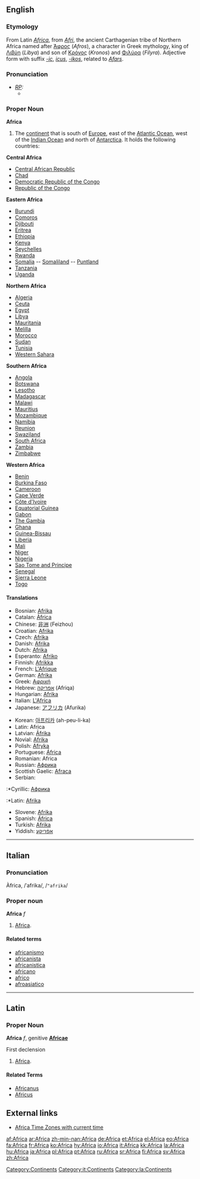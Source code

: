 ==English==
{{wikipedia}}
===Etymology===
From Latin ''[[Africa#Latin|Africa]]'', from ''[[Afri]]'', the ancient Carthagenian tribe of Northern Africa named after [[Άφρος]] (''Afros''), a character in Greek mythology, king of [[Λιβύη]] (''Libya'') and son of [[Κρόνος]] (''Kronos'') and [[Φιλύρα]] (''Filyra'').  Adjective form with suffix ''[[-ic]]'', ''[[icus]]'', ''[[-ikos]]'', related to ''[[Afars]]''.

===Pronunciation===
* ''[[RP]]:''
** {{IPA|/ˈæfrɪkə/}}

===Proper Noun===
'''Africa'''
# The [[continent]] that is south of [[Europe]], east of the [[Atlantic Ocean]], west of the [[Indian Ocean]] and north of [[Antarctica]].  It holds the following countries:

'''Central Africa'''
* [[Central African Republic]]
* [[Chad]]
* [[Democratic Republic of the Congo]]
* [[Republic of the Congo]]

'''Eastern Africa'''
* [[Burundi]]
* [[Comoros]]
* [[Djibouti]]
* [[Eritrea]]
* [[Ethiopia]]
* [[Kenya]]
* [[Seychelles]]
* [[Rwanda]]
* [[Somalia]] -- [[Somaliland]] -- [[Puntland]]
* [[Tanzania]]
* [[Uganda]]

'''Northern Africa'''
* [[Algeria]]
* [[Ceuta]]
* [[Egypt]]
* [[Libya]]
* [[Mauritania]]
* [[Melilla]]
* [[Morocco]]
* [[Sudan]]
* [[Tunisia]]
* [[Western Sahara]]

'''Southern Africa'''
* [[Angola]]
* [[Botswana]]
* [[Lesotho]]
* [[Madagascar]]
* [[Malawi]]
* [[Mauritius]]
* [[Mozambique]]
* [[Namibia]]
* [[Reunion]]
* [[Swaziland]]
* [[South Africa]]
* [[Zambia]]
* [[Zimbabwe]]

'''Western Africa'''
* [[Benin]]
* [[Burkina Faso]]
* [[Cameroon]]
* [[Cape Verde]]
* [[Côte d'Ivoire]]
* [[Equatorial Guinea]]
* [[Gabon]]
* [[The Gambia]]
* [[Ghana]]
* [[Guinea-Bissau]]
* [[Liberia]]
* [[Mali]]
* [[Niger]]
* [[Nigeria]]
* [[Sao Tome and Principe]]
* [[Senegal]]
* [[Sierra Leone]]
* [[Togo]]

====Translations====
{{top}}
*Bosnian: [[Afrika]] {{f}}
*Catalan: [[Àfrica]] {{f}}
*Chinese: [[非洲]] (Feizhou)
*Croatian: [[Afrika]] {{f}}
*Czech: [[Afrika]] {{f}}
*Danish: [[Afrika]]
*Dutch: [[Afrika]] {{n}}
*Esperanto: [[Afriko]]
*Finnish: [[Afrikka]]
*French: [[L'Afrique]] {{f}}
*German: [[Afrika]] {{n}}
*Greek: [[Αφρική]] {{f}}
*Hebrew: [[אפריקה]] (Afriqa) {{n}}
*Hungarian: [[Afrika]]
*Italian: [[L'Africa]] {{f}}
*Japanese: [[アフリカ]] (Afurika)
{{mid}}
*Korean: [[아프리카]] (ah-peu-li-ka)
*Latin: Africa {{f}}
*Latvian: [[Āfrika]] {{f}}
*Novial: [[Afrika]] 
*Polish: [[Afryka]] {{f}}
*Portuguese: [[África]] {{f}}
*Romanian: Africa {{f}}
*Russian: [[Африка]] {{f}}
*Scottish Gaelic: [[Afraca]] {{m}}
*Serbian:
:*Cyrillic: [[Африка]] {{f}}
:*Latin: [[Afrika]] {{f}}
*Slovene: [[Afrika]] {{f}}
*Spanish: [[África]] {{f}}
*Turkish: [[Afrika]]
*Yiddish: [[אַפֿריקע]]
{{bottom}}

[[Category:Continents]]

----

==Italian==
===Pronunciation===
Àfrica, /ˈafrika/, /<tt>"afrika</tt>/
===Proper noun===
'''Africa''' ''f''

# [[Africa#English|Africa]].
[[Category:it:Continents]]

====Related terms====
*[[africanismo]]
*[[africanista]]
*[[africanistica]]
*[[africano]]
*[[africo]]
*[[afroasiatico]]

----

==Latin==
===Proper Noun===
[[Category:la:Continents]] 
'''Africa''' ''f'', genitive '''[[Africae]]'''

First declension

# [[Africa#English|Africa]].

====Related Terms====
*[[Africanus]]
*[[Africus]]

==External links==
* [http://www.worldtimezone.com/time-africa24.php Africa Time Zones with current time]

[[af:Africa]]
[[ar:Africa]]
[[zh-min-nan:Africa]]
[[de:Africa]]
[[et:Africa]]
[[el:Africa]]
[[eo:Africa]]
[[fa:Africa]]
[[fr:Africa]]
[[ko:Africa]]
[[hy:Africa]]
[[io:Africa]]
[[it:Africa]]
[[kk:Africa]]
[[la:Africa]]
[[hu:Africa]]
[[ja:Africa]]
[[pl:Africa]]
[[pt:Africa]]
[[ru:Africa]]
[[sr:Africa]]
[[fi:Africa]]
[[sv:Africa]]
[[zh:Africa]]